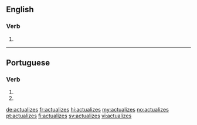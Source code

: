 ==English==

===Verb===
{{head|en|verb form}}

# {{en-third-person singular of|actualize}}

----

==Portuguese==

===Verb===
{{pt-verb-form}}

# {{inflection of|actualizar||2|s|pres|subj|lang=pt}}
# {{inflection of|actualizar||2|s|negative|impr|lang=pt}}

[[de:actualizes]]
[[fr:actualizes]]
[[hi:actualizes]]
[[my:actualizes]]
[[no:actualizes]]
[[pt:actualizes]]
[[fi:actualizes]]
[[sv:actualizes]]
[[vi:actualizes]]
